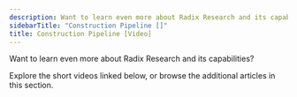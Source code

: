 ```yaml
---
description: Want to learn even more about Radix Research and its capabilities?
sidebarTitle: "Construction Pipeline []"
title: Construction Pipeline [Video]
---
```


Want to learn even more about Radix Research and its capabilities?


Explore the short videos linked below, or browse the additional articles in this section. 


<Steps>
  <Step title="[Snapshot and Trends](market-snapshot-and-trends-video.mdx)">
  </Step>
  <Step title="[Employment](employment-dashboard.mdx) & [Housing Affordability](housing-affordability-dashboard.mdx)">
  </Step>
  <Step title="[Construction Pipeline](construction-pipeline-video.mdx)">
  </Step>
  <Step title="[Rent & Operating Trends Report](kb://article/zendesk:radix:10742125736589)">
  </Step>
</Steps>
